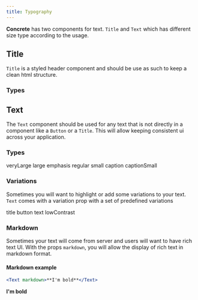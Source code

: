 ```yaml
---
title: Typography
---
```




**Concrete** has two components for text. `Title` and `Text` which has different size type according to the usage.

## Title

`Title` is a styled header component and should be use as such to keep a clean html structure.

### Types

<DocuBackground>
  <Title type="headerMaxi">headerMaxi</Title>
  <Title type="headerBig">headerBig</Title>
  <Title type="header">header</Title>
  <Title type="headerSmall">headerSmall</Title>
  <Title type="section">section</Title>
  <Title type="regular">regular</Title>
</DocuBackground>

## Text

The `Text` component should be used for any text that is not directly in a component like a `Button` or a `Title`.
This will allow keeping consistent ui across your application.

### Types

<DocuBackground>
  <Text type="veryLarge">veryLarge</Text>
  <Text type="large">large</Text>
  <Text type="emphasis">emphasis</Text>
  <Text type="regular">regular</Text>
  <Text type="small">small</Text>
  <Text type="caption">caption</Text>
  <Text type="captionSmall">captionSmall</Text>
</DocuBackground>

### Variations

Sometimes you will want to highlight or add some variations to your text. `Text` comes with a variation prop with a
set of predefined variations

<DocuBackground>
  <Text variation="title">title</Text>
  <Text variation="button">button</Text>
  <Text variation="text">text</Text>
  <Text variation="lowContrast">lowContrast</Text>
</DocuBackground>

### Markdown

Sometimes your text will come from server and users will want to have rich text UI. With the props `markdown`,
you will allow the display of rich text in markdown format.

#### Markdown example

```jsx
<Text markdown>**I'm bold**</Text>
```

<Text markdown>**I'm bold**</Text>
